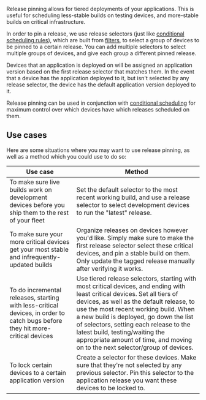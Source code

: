 
<Docs title="Release Pinning">

Release pinning allows for tiered deployments of your applications. This is useful for scheduling less-stable builds on testing devices, and more-stable builds on critical infrastructure.

In order to pin a release, we use release selectors (just like [conditional scheduling rules](/docs/deploying/scheduling/#conditional-scheduling)), which are built from [filters](/docs/deploying/filters), to select a group of devices to be pinned to a certain release. You can add multiple selectors to select multiple groups of devices, and give each group a different pinned release.

Devices that an application is deployed on will be assigned an application version based on the first release selector that matches them. In the event that a device has the application deployed to it, but isn't selected by any release selector, the device has the default application version deployed to it.

Release pinning can be used in conjunction with [conditional scheduling](/docs/deploying/scheduling/#conditional-scheduling) for maximum control over which devices have which releases scheduled on them.

## Use cases

Here are some situations where you may want to use release pinning, as well as a method which you could use to do so:

| Use case | Method |
| --- | --- |
| To make sure live builds work on development devices before you ship them to the rest of your fleet | Set the default selector to the most recent working build, and use a release selector to select development devices to run the "latest" release. |
| To make sure your more critical devices get your most stable and infrequently-updated builds | Organize releases on devices however you'd like. Simply make sure to make the first release selector select these critical devices, and pin a stable build on them. Only update the tagged release manually after verifying it works. |
| To do incremental releases, starting with less-critical devices, in order to catch bugs before they hit more-critical devices | Use tiered release selectors, starting with most critical devices, and ending with least critical devices. Set all tiers of devices, as well as the default release, to use the most recent working build. When a new build is deployed, go down the list of selectors, setting each release to the latest build, testing/waiting the appropriate amount of time, and moving on to the next selector/group of devices. |
| To lock certain devices to a certain application version | Create a selector for these devices. Make sure that they're not selected by any previous selector. Pin this selector to the application release you want these devices to be locked to. |

</Docs>
